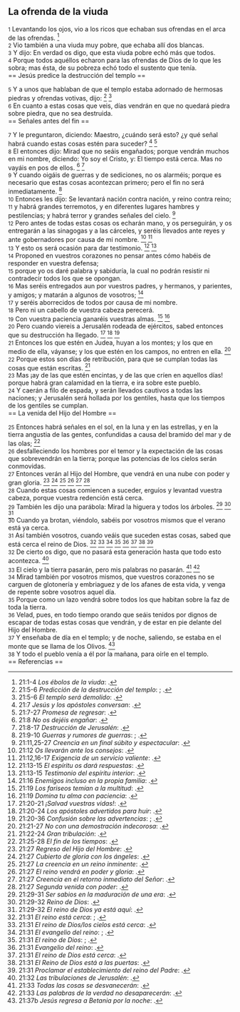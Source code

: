 == La ofrenda de la viuda ==

{{anchor|1}} <small>1</small> Levantando los ojos, vio a los ricos que echaban sus ofrendas en el arca de las ofrendas. <ref>21:1-4 ''Los ébolos de la viuda'': {{lib|LU|172|4|2}}.</ref><br>
{{anchor|2}} <small>2</small> Vio también a una viuda muy pobre, que echaba allí dos blancas.<br>
{{anchor|3}} <small>3</small> Y dijo: En verdad os digo, que esta viuda pobre echó más que todos.<br>
{{anchor|4}} <small>4</small> Porque todos aquéllos echaron para las ofrendas de Dios de lo que les sobra; mas ésta, de su pobreza echó todo el sustento que tenía.<br>
== Jesús predice la destrucción del templo ==

{{anchor|5}} <small>5</small> Y a unos que hablaban de que el templo estaba adornado de hermosas piedras y ofrendas votivas, dijo: <ref>21:5-6 ''Predicción de la destrucción del templo'': {{lib|LU|176|0|1}}; {{lib|LU|178|3|3}}.</ref> <ref>21:5-6 ''El templo será demolido'': {{lib|LU|128|5|3}}.</ref><br>
{{anchor|6}} <small>6</small> En cuanto a estas cosas que veis, días vendrán en que no quedará piedra sobre piedra, que no sea destruida.<br>
== Señales antes del fin ==

{{anchor|7}} <small>7</small> Y le preguntaron, diciendo: Maestro, ¿cuándo será esto? ¿y qué señal habrá cuando estas cosas estén para suceder? <ref>21:7 ''Jesús y los apóstoles conversan'': {{lib|LU|176|0|2}}.</ref> <ref>21:7-27 ''Promesa de regresar'': {{lib|LU|20|4|5}}.</ref><br>
{{anchor|8}} <small>8</small> El entonces dijo: Mirad que no seáis engañados; porque vendrán muchos en mi nombre, diciendo: Yo soy el Cristo, y: El tiempo está cerca. Mas no vayáis en pos de ellos. <ref>21:8 ''No os dejéis engañar'': {{lib|LU|137|8|9}}.</ref> <ref>21:8-17 ''Destrucción de Jerusalén'': {{lib|LU|176|1|1}}.</ref><br>
{{anchor|9}} <small>9</small> Y cuando oigáis de guerras y de sediciones, no os alarméis; porque es necesario que estas cosas acontezcan primero; pero el fin no será inmediatamente. <ref>21:9-10 ''Guerras y rumores de guerras'': {{lib|LU|134|6|3}}; {{lib|LU|52|6|1}}.</ref><br>
{{anchor|10}} <small>10</small> Entonces les dijo: Se levantará nación contra nación, y reino contra reino;<br>
{{anchor|11}} <small>11</small> y habrá grandes terremotos, y en diferentes lugares hambres y pestilencias; y habrá terror y grandes señales del cielo. <ref>21:11,25-27 ''Creencia en un final súbito y espectacular'': {{lib|LU|170|2|14}}.</ref><br>
{{anchor|12}} <small>12</small> Pero antes de todas estas cosas os echarán mano, y os perseguirán, y os entregarán a las sinagogas y a las cárceles, y seréis llevados ante reyes y ante gobernadores por causa de mi nombre. <ref>21:12 ''Os llevarán ante los consejos'': {{lib|LU|140|9|3}}.</ref> <ref>21:12,16-17 ''Exigencia de un servicio valiente'': {{lib|LU|143|1|6}}.</ref><br>
{{anchor|13}} <small>13</small> Y esto os será ocasión para dar testimonio. <ref>21:13-15 ''El espíritu os dará respuestas'': {{lib|LU|165|3|7}}.</ref> <ref>21:13-15 ''Testimonio del espíritu interior'': {{lib|LU|140|9|3}}.</ref><br>
{{anchor|14}} <small>14</small> Proponed en vuestros corazones no pensar antes cómo habéis de responder en vuestra defensa;<br>
{{anchor|15}} <small>15</small> porque yo os daré palabra y sabiduría, la cual no podrán resistir ni contradecir todos los que se opongan.<br>
{{anchor|16}} <small>16</small> Mas seréis entregados aun por vuestros padres, y hermanos, y parientes, y amigos; y matarán a algunos de vosotros; <ref>21:16 ''Enemigos incluso en la propia familia'': {{lib|LU|180|6|1}}.</ref><br>
{{anchor|17}} <small>17</small> y seréis aborrecidos de todos por causa de mi nombre.<br>
{{anchor|18}} <small>18</small> Pero ni un cabello de vuestra cabeza perecerá.<br>
{{anchor|19}} <small>19</small> Con vuestra paciencia ganaréis vuestras almas. <ref>21:19 ''Los fariseos temían a la multitud'': {{lib|LU|173|4|5}}.</ref> <ref>21:19 ''Domina tu alma con paciencia'': {{lib|LU|181|2|15}}.</ref><br>
{{anchor|20}} <small>20</small> Pero cuando viereis a Jerusalén rodeada de ejércitos, sabed entonces que su destrucción ha llegado. <ref>21:20-21 ''¡Salvad vuestras vidas!'': {{lib|LU|176|1|4}}.</ref> <ref>21:20-24 ''Los apóstoles advertidos para huir'': {{lib|LU|178|3|3}}.</ref> <ref>21:20-36 ''Confusión sobre las advertencias'': {{lib|LU|176|2|8}}; {{lib|LU|176|2|8}}.</ref><br>
{{anchor|21}} <small>21</small> Entonces los que estén en Judea, huyan a los montes; y los que en medio de ella, váyanse; y los que estén en los campos, no entren en ella. <ref>21:21-27 ''No con una demostración indecorosa'': {{lib|LU|140|1|5}}.</ref><br>
{{anchor|22}} <small>22</small> Porque estos son días de retribución, para que se cumplan todas las cosas que están escritas. <ref>21:22-24 ''Gran tribulación'': {{lib|LU|176|1|4}}.</ref><br>
{{anchor|23}} <small>23</small> Mas ¡ay de las que estén encintas, y de las que críen en aquellos días! porque habrá gran calamidad en la tierra, e ira sobre este pueblo.<br>
{{anchor|24}} <small>24</small> Y caerán a filo de espada, y serán llevados cautivos a todas las naciones; y Jerusalén será hollada por los gentiles, hasta que los tiempos de los gentiles se cumplan.<br>
== La venida del Hijo del Hombre ==

{{anchor|25}} <small>25</small> Entonces habrá señales en el sol, en la luna y en las estrellas, y en la tierra angustia de las gentes, confundidas a causa del bramido del mar y de las olas; <ref>21:25-28 ''El fin de los tiempos'': {{lib|LU|170|4|6}}.</ref><br>
{{anchor|26}} <small>26</small> desfalleciendo los hombres por el temor y la expectación de las cosas que sobrevendrán en la tierra; porque las potencias de los cielos serán conmovidas.<br>
{{anchor|27}} <small>27</small> Entonces verán al Hijo del Hombre, que vendrá en una nube con poder y gran gloria. <ref>21:27 ''Regreso del Hijo del Hombre'': {{lib|LU|176|3|3}}.</ref> <ref>21:27 ''Cubierto de gloria con los ángeles'': {{lib|LU|52|5|7}}.</ref> <ref>21:27 ''La creencia en un reino inminente'': {{lib|LU|170|2|10}}.</ref> <ref>21:27 ''El reino vendrá en poder y gloria'': {{lib|LU|141|4|5}}.</ref> <ref>21:27 ''Creencia en el retorno inmediato del Señor'': {{lib|LU|196|2|5}}.</ref> <ref>21:27 ''Segunda venida con poder'': {{lib|LU|176|2|4}}.</ref><br>
{{anchor|28}} <small>28</small> Cuando estas cosas comiencen a suceder, erguíos y levantad vuestra cabeza, porque vuestra redención está cerca.<br>
{{anchor|29}} <small>29</small> También les dijo una parábola: Mirad la higuera y todos los árboles. <ref>21:29-31 ''Ser sabios en la maduración de una era'': {{lib|LU|176|2|6}}.</ref> <ref>21:29-32 ''Reino de Dios'': {{lib|LU|153|2|4}}.</ref> <ref>21:29-32 ''El reino de Dios ya está aquí'': {{lib|LU|141|2|1}}.</ref><br>
{{anchor|30}} <small>30</small> Cuando ya brotan, viéndolo, sabéis por vosotros mismos que el verano está ya cerca.<br>
{{anchor|31}} <small>31</small> Así también vosotros, cuando veáis que suceden estas cosas, sabed que está cerca el reino de Dios. <ref>21:31 ''El reino está cerca'': {{lib|LU|137|8|15}}; {{lib|LU|140|1|6}}.</ref> <ref>21:31 ''El reino de Dios/los cielos está cerca'': {{lib|LU|163|1|4}}.</ref> <ref>21:31 ''El evangelio del reino'': {{lib|LU|143|1|5}}; {{lib|LU|190|5|4}}.</ref> <ref>21:31 ''El reino de Dios'': {{lib|LU|169|4|6}}; {{lib|LU|34|6|13}}.</ref> <ref>21:31 ''Evangelio del reino'': {{lib|LU|193|0|4}}.</ref> <ref>21:31 ''El reino de Dios está cerca'': {{lib|LU|170|5|19}}.</ref> <ref>21:31 ''El Reino de Dios está a las puertas'': {{lib|LU|142|1|1}}.</ref> <ref>21:31 ''Proclamar el establecimiento del reino del Padre'': {{lib|LU|137|8|6}}.</ref><br>
{{anchor|32}} <small>32</small> De cierto os digo, que no pasará esta generación hasta que todo esto acontezca. <ref>21:32 ''Las tribulaciones de Jerusalén'': {{lib|LU|176|2|6}}.</ref><br>
{{anchor|33}} <small>33</small> El cielo y la tierra pasarán, pero mis palabras no pasarán. <ref>21:33 ''Todas las cosas se desvanecerán'': {{lib|LU|176|1|6}}.</ref> <ref>21:33 ''Las palabras de la verdad no desaparecerán'': {{lib|LU|156|2|5}}.</ref><br>
{{anchor|34}} <small>34</small> Mirad también por vosotros mismos, que vuestros corazones no se carguen de glotonería y embriaguez y de los afanes de esta vida, y venga de repente sobre vosotros aquel día.<br>
{{anchor|35}} <small>35</small> Porque como un lazo vendrá sobre todos los que habitan sobre la faz de toda la tierra.<br>
{{anchor|36}} <small>36</small> Velad, pues, en todo tiempo orando que seáis tenidos por dignos de escapar de todas estas cosas que vendrán, y de estar en pie delante del Hijo del Hombre.<br>
{{anchor|37}} <small>37</small> Y enseñaba de día en el templo; y de noche, saliendo, se estaba en el monte que se llama de los Olivos. <ref>21:37b ''Jesús regresa a Betania por la noche'': {{lib|LU|173|5|5}}.</ref><br>
{{anchor|38}} <small>38</small> Y todo el pueblo venía a él por la mañana, para oírle en el templo.<br>
== Referencias ==

<references />
